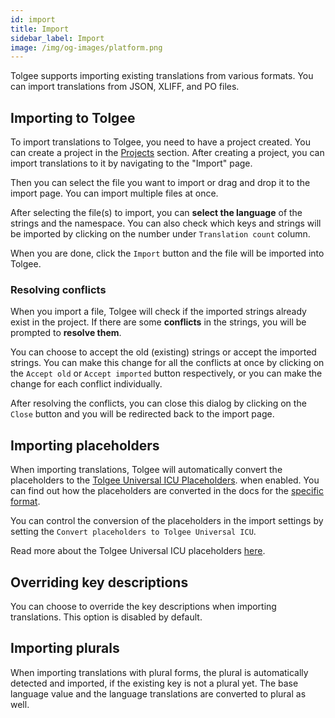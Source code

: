---
id: import
title: Import
sidebar_label: Import
image: /img/og-images/platform.png
---

Tolgee supports importing existing translations from various formats. You can import translations from JSON, XLIFF, and PO files.


## Importing to Tolgee

To import translations to Tolgee, you need to have a project created. You can create a project in the [Projects](/platform/getting_started/creating_project) section.
After creating a project, you can import translations to it by navigating to the "Import" page.

Then you can select the file you want to import or drag and drop it to the import page. You can import multiple files at once.

<ScreenshotWrapper src="/img/docs/platform/import/import_blank.webp" alt="Import blank" />


After selecting the file(s) to import, you can **select the language** of the strings and the namespace.
You can also check which keys and strings will be imported by clicking on the number under `Translation count` column.

When you are done, click the `Import` button and the file will be imported into Tolgee.

<ScreenshotWrapper src="/img/docs/platform/import/import_file.webp" alt="Import file" />

### Resolving conflicts

When you import a file, Tolgee will check if the imported strings already exist in the project. If there are some **conflicts** in the strings, you will be prompted to **resolve them**.

<ScreenshotWrapper src="/img/docs/platform/import/import_conflicts.webp" alt="Import conflicts" />

You can choose to accept the old (existing) strings or accept the imported strings.
You can make this change for all the conflicts at once by clicking on the `Accept old` or `Accept imported` button respectively, or you can make the change for each conflict individually.

After resolving the conflicts, you can close this dialog by clicking on the `Close` button and you will be redirected back to the import page.


<ScreenshotWrapper src="/img/docs/platform/import/import_conflicts_dialog.webp" alt="Import conflicts dialog" />

## Importing placeholders
When importing translations, Tolgee will automatically convert the placeholders to the [Tolgee Universal ICU Placeholders](/platform/translation_process/tolgee_universal_icu_placeholders).
when enabled. You can find out how the placeholders are converted in the docs for the [specific format](../supported_formats).

You can control the conversion of the placeholders in the import settings by setting the `Convert placeholders to Tolgee Universal ICU`.


<ScreenshotWrapper src="/img/docs/platform/icu_placeholders/import_controls.webp" alt="Import controls" />

Read more about the Tolgee Universal ICU placeholders [here](/platform/translation_process/tolgee_universal_icu_placeholders).

## Overriding key descriptions
You can choose to override the key descriptions when importing translations. This option is disabled by default.

<ScreenshotWrapper src="/img/docs/platform/import/override_key_descriptions.webp" alt="Override key descriptions" />

## Importing plurals
When importing translations with plural forms, the plural is automatically detected and imported, if the existing key is not a plural yet. The base language value and the language translations are converted to plural as well.
